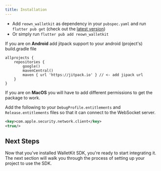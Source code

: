 ```yaml
---
title: Installation
---
```


- Add `reown_walletkit` as dependency in your `pubspec.yaml` and run `flutter pub get` (check out the [latest version](https://pub.dev/packages/reown_walletkit/install))
- Or simply run `flutter pub add reown_walletkit`

<Note>

If you are on **Android** add jitpack support to your android (project's) build.gradle file

 ```
 allprojects {
     repositories {
         google()
         mavenCentral()
         maven { url 'https://jitpack.io' } // <- add jipack url
     }
 }
 ```

If you are on **MacOS** you will have to add different permissions to get the package to work.

Add the following to your `DebugProfile.entitlements` and `Release.entitlements` files so that it can connect to the WebSocket server.

```xml
<key>com.apple.security.network.client</key>
<true/>
```

</Note>

## Next Steps

Now that you've installed WalletKit SDK, you're ready to start integrating it. The next section will walk you through the process of setting up your project to use the SDK.
